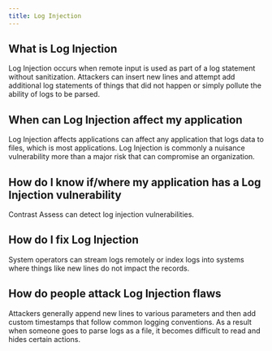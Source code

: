 ```yaml
---
title: Log Injection
---
```


## What is Log Injection
Log Injection occurs when remote input is used as part of a log statement without sanitization.
Attackers can insert new lines and attempt add additional log statements of things that did not happen or simply pollute the ability of logs to be parsed.

## When can Log Injection affect my application

Log Injection affects applications can affect any application that logs data to files, which is most applications.
Log Injection is commonly a nuisance vulnerability more than a major risk that can compromise an organization.

## How do I know if/where my application has a Log Injection vulnerability

Contrast Assess can detect log injection vulnerabilities.

## How do I fix Log Injection

System operators can stream logs remotely or index logs into systems where things like new lines do not impact the records.

## How do people attack Log Injection flaws

Attackers generally append new lines to various parameters and then add custom timestamps that follow common logging conventions.
As a result when someone goes to parse logs as a file, it becomes difficult to read and hides certain actions.